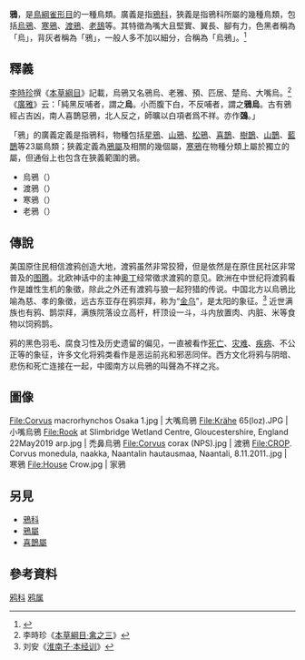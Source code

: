 {{otheruse|烏鴉 (消歧義)}}
{{Automatic taxobox
| name = 鴉
| image = Corvus-brachyrhynchos-001.jpg
| image_caption = [[短嘴鴉|短嘴鴉]]（{{lang|en|Corvus brachyrhynchos}}）
| taxon = Corvus
}}
'''鴉'''，是[[鳥綱|鳥綱]][[雀形目|雀形目]]的一種鳥類。廣義是指[[鴉科|鴉科]]，狹義是指鴉科所屬的幾種鳥類，包括[[烏鴉|烏鴉]]、[[寒鴉|寒鴉]]、[[渡鴉|渡鴉]]、[[禿鼻烏鴉|老鴰]]等。其特徵為嘴大且堅實、翼長、腳有力，色黑者稱為「烏」，背灰者稱為「鴉」，一般人多不加以細分，合稱為「烏鴉」。<ref>{{cite web|title=鴉|url=https://pedia.cloud.edu.tw/Entry/Detail/?title=%E9%B4%89|work=教育百科|publisher=中華民國教育部|accessdate=2021-03-15}}</ref>

== 釋義 ==
[[李時珍|李時珍]]撰《[[本草綱目|本草綱目]]》記載，烏鴉又名鴉烏、老雅、預、匹居、楚烏、大嘴烏。<ref>李時珍《[[:s:本草纲目/禽之三|本草綱目·禽之三]]》</ref> 《[[廣雅|廣雅]]》云：「純黑反哺者，謂之'''烏'''。小而腹下白，不反哺者，謂之'''鴉烏'''。古有鴉經占吉凶，南人喜鵲惡鴉，北人反之，師曠以白項者爲不祥。亦作'''鵶'''。」

「鴉」的廣義定義是指鴉科，物種包括[[星鴉|星鴉]]、[[山鴉|山鴉]]、[[松鴉|松鴉]]、[[喜鵲|喜鵲]]、[[樹鵲|樹鵲]]、[[紅嘴藍鵲|山鵲]]、[[灰喜鵲|藍鵲]]等23屬鳥類；狹義定義為[[鴉屬|鴉屬]]及相關的幾個屬，[[寒鴉|寒鴉]]在物種分類上屬於獨立的屬，但通俗上也包含在狹義範圍的鴉。

* 烏鴉（{{lang|en|crow}}）
* 渡鴉（{{lang|en|raven}}）
* 寒鴉（{{lang|en|jackdaw}}）
* 老鴉（{{lang|en|rook}}）

== 傳說 ==
{{seealso|乌鸦#文化中的乌鸦|渡鴉#文化}}
美国原住民相信渡鸦创造大地，渡鸦虽然非常狡猾，但是依然是在原住民社区非常普及的[[图腾|图腾]]。北欧神话中的主神[[奥丁|奥丁]]经常徵求渡鸦的意见。欧洲在中世纪将渡鸦看作是雄性生机的象徵，除此之外还有渡鸦与狼一起狩猎的传说。中国北方以烏鴉比喻為慈、孝的象徵，远古东亚存在鸦崇拜，称为“[[金乌|金乌]]”，是太阳的象征。<ref>刘安《[[:s:淮南子/本经训|淮南子·本经训]]》</ref> 近世满族也有鸦、鹊崇拜，满族院落设立高杆，杆顶设一斗，斗内放置肉、内脏、米等食物以饲鸦鹊。

鸦的黑色羽毛、腐食习性及历史遗留的偏见，一直被看作[[死亡|死亡]]、[[灾难|灾难]]、[[疾病|疾病]]、不公正等的象征，许多文化将鸦类看作是恶运前兆和邪恶同伴。西方文化将鸦与阴暗、悲伤和死亡连接在一起，中國南方以烏鴉的叫聲為不祥之兆。

== 圖像 ==
<gallery>
File:Corvus macrorhynchos Osaka 1.jpg | 大嘴烏鴉
File:Krähe 65(loz).JPG | 小嘴烏鴉
File:Rook at Slimbridge Wetland Centre, Gloucestershire, England 22May2019 arp.jpg | 禿鼻烏鴉
File:Corvus corax (NPS).jpg | 渡鴉
File:CROP. Corvus monedula, naakka, Naantalin hautausmaa, Naantali, 8.11.2011..jpg | 寒鴉
File:House Crow.jpg | 家鴉
</gallery>

== 另見 ==
* [[鴉科|鴉科]]
* [[鴉屬|鴉屬]]
* [[喜鵲屬|喜鵲屬]]

== 參考資料 ==
{{wiktionary|鴉}}
{{reflist}}

[[Category:鸦科|]]
[[Category:鸦属|]]